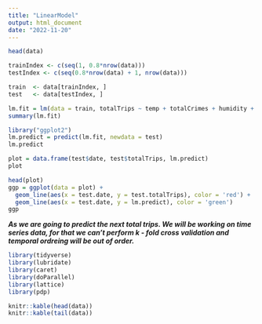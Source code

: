 ```yaml
---
title: "LinearModel"
output: html_document
date: "2022-11-20"
---
```


```r
head(data)

trainIndex <- c(seq(1, 0.8*nrow(data)))
testIndex <- c(seq(0.8*nrow(data) + 1, nrow(data)))

train  <- data[trainIndex, ]
test   <- data[testIndex, ]

lm.fit = lm(data = train, totalTrips ~ temp + totalCrimes + humidity + snow + windspeed + visibility)
summary(lm.fit)
```

```r
library("ggplot2")
lm.predict = predict(lm.fit, newdata = test)
lm.predict

plot = data.frame(test$date, test$totalTrips, lm.predict)
plot

head(plot)
ggp = ggplot(data = plot) + 
  geom_line(aes(x = test.date, y = test.totalTrips), color = 'red') + 
  geom_line(aes(x = test.date, y = lm.predict), color = 'green')
ggp
```

***As we are going to predict the next total trips. We will be working on time series data, for that we can't perform k - fold cross validation and temporal ordreing will be out of order.***
```r
library(tidyverse)
library(lubridate)
library(caret)
library(doParallel)
library(lattice)
library(pdp)

knitr::kable(head(data))
knitr::kable(tail(data))
```

```r

```

